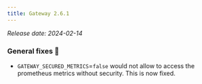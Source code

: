 ```yaml
---
title: Gateway 2.6.1
---
```


*Release date: 2024-02-14*

### General fixes 🔨

* `GATEWAY_SECURED_METRICS`=`false` would not allow to access the prometheus metrics without security. This is now fixed.
